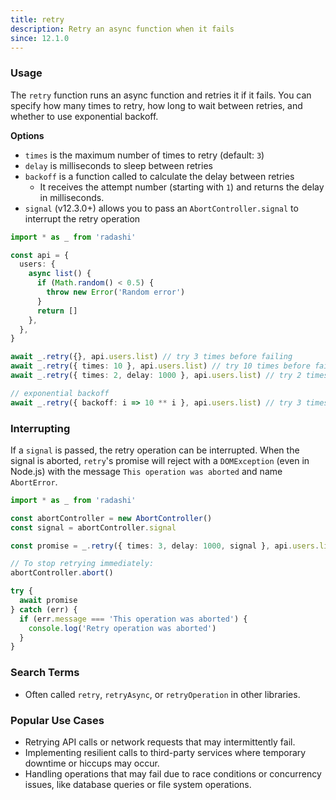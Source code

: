 ```yaml
---
title: retry
description: Retry an async function when it fails
since: 12.1.0
---
```


### Usage

The `retry` function runs an async function and retries it if it fails. You can specify how many times to retry, how long to wait between retries, and whether to use exponential backoff.

**Options**

- `times` is the maximum number of times to retry (default: `3`)
- `delay` is milliseconds to sleep between retries
- `backoff` is a function called to calculate the delay between retries
  - It receives the attempt number (starting with `1`) and returns the delay in milliseconds.
- `signal` (v12.3.0+) allows you to pass an `AbortController.signal` to interrupt the retry operation

```ts
import * as _ from 'radashi'

const api = {
  users: {
    async list() {
      if (Math.random() < 0.5) {
        throw new Error('Random error')
      }
      return []
    },
  },
}

await _.retry({}, api.users.list) // try 3 times before failing
await _.retry({ times: 10 }, api.users.list) // try 10 times before failing
await _.retry({ times: 2, delay: 1000 }, api.users.list) // try 2 times with 1 second delay

// exponential backoff
await _.retry({ backoff: i => 10 ** i }, api.users.list) // try 3 times with 10, 100, 1000 ms delay
```

### Interrupting

If a `signal` is passed, the retry operation can be interrupted. When the signal is aborted, `retry`'s promise will reject with a `DOMException` (even in Node.js) with the message `This operation was aborted` and name `AbortError`.

```ts
import * as _ from 'radashi'

const abortController = new AbortController()
const signal = abortController.signal

const promise = _.retry({ times: 3, delay: 1000, signal }, api.users.list)

// To stop retrying immediately:
abortController.abort()

try {
  await promise
} catch (err) {
  if (err.message === 'This operation was aborted') {
    console.log('Retry operation was aborted')
  }
}
```

### Search Terms

- Often called `retry`, `retryAsync`, or `retryOperation` in other libraries.

### Popular Use Cases

- Retrying API calls or network requests that may intermittently fail.
- Implementing resilient calls to third-party services where temporary downtime or hiccups may occur.
- Handling operations that may fail due to race conditions or concurrency issues, like database queries or file system operations.
